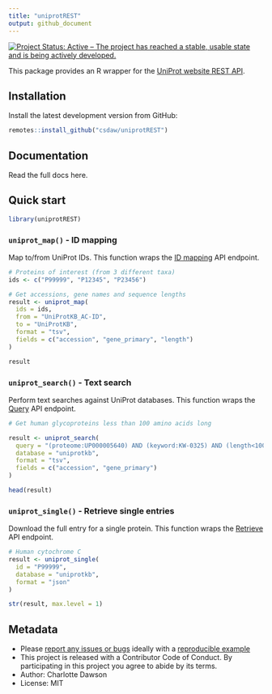 ```yaml
---
title: "uniprotREST"
output: github_document
---
```


<!-- badges: start -->
[![Project Status: Active – The project has reached a stable, usable state and is being actively developed.](https://www.repostatus.org/badges/latest/active.svg)](https://www.repostatus.org/#active)
<!-- badges: end -->

This package provides an R wrapper for the 
[UniProt website REST API](https://www.uniprot.org/help/api).

## Installation

Install the latest development version from GitHub:

```r
remotes::install_github("csdaw/uniprotREST")
```

## Documentation

Read the full docs here.

## Quick start

```r
library(uniprotREST)
```

### `uniprot_map()` - ID mapping

Map to/from UniProt IDs. This function wraps the 
[ID mapping](https://www.uniprot.org/help/id_mapping) API endpoint.

```r
# Proteins of interest (from 3 different taxa)
ids <- c("P99999", "P12345", "P23456")

# Get accessions, gene names and sequence lengths
result <- uniprot_map(
  ids = ids, 
  from = "UniProtKB_AC-ID",
  to = "UniProtKB",
  format = "tsv",
  fields = c("accession", "gene_primary", "length")
)

result
```

### `uniprot_search()` - Text search

Perform text searches against UniProt databases.
This function wraps the [Query](https://www.uniprot.org/help/api_queries) 
API endpoint.

```r
# Get human glycoproteins less than 100 amino acids long

result <- uniprot_search(
  query = "(proteome:UP000005640) AND (keyword:KW-0325) AND (length<100)",
  database = "uniprotkb",
  format = "tsv",
  fields = c("accession", "gene_primary")
)

head(result)
```

### `uniprot_single()` - Retrieve single entries

Download the full entry for a single protein. This function wraps the 
[Retrieve](https://www.uniprot.org/help/api_retrieve_entries) API endpoint.

```r
# Human cytochrome C
result <- uniprot_single(
  id = "P99999",
  database = "uniprotkb",
  format = "json"
)

str(result, max.level = 1)
```

## Metadata

- Please [report any issues or bugs](https://github.com/csdaw/uniprotREST/issues)
  ideally with a [reproducible example](https://reprex.tidyverse.org/)
- This project is released with a Contributor Code of Conduct. By participating
  in this project you agree to abide by its terms.
- Author: Charlotte Dawson
- License: MIT
